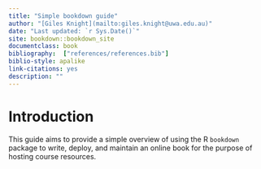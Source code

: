 ```yaml
--- 
title: "Simple bookdown guide"
author: "[Giles Knight](mailto:giles.knight@uwa.edu.au)"
date: "Last updated: `r Sys.Date()`"
site: bookdown::bookdown_site
documentclass: book
bibliography:  ["references/references.bib"]
biblio-style: apalike
link-citations: yes
description: ""
---
```


# Introduction {-}

This guide aims to provide a simple overview of using the R `bookdown` package to write, deploy, and maintain an online book for the purpose of hosting course resources. 